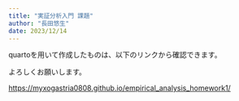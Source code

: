 ---
title: "実証分析入門 課題"
author: "長田悠生"
date: 2023/12/14
---

quartoを用いて作成したものは、以下のリンクから確認できます。

よろしくお願いします。

<https://myxogastria0808.github.io/empirical_analysis_homework1/>
